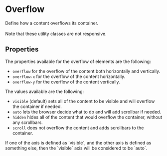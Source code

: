 
<Meta of={OverflowStories} />

# Overflow

<div className="lead">Define how a content overflows its container.</div>
<br />
<post-banner data-size="md">
  Note that these utility classes are not responsive.
</post-banner>

<Canvas sourceState="shown" of={OverflowStories.Default} />
<div className="hide-col-default">
  <Controls of={OverflowStories.Default} />
</div>

## Properties

The properties available for the overflow of elements are the following:

- `overflow` for the overflow of the content both horizontally and vertically.
- `overflow-x` for the overflow of the content horizontally.
- `overflow-y` for the overflow of the content vertically.

The values available are the following:

- `visible` (default) sets all of the content to be visible and will overflow the container if needed.
- `auto` lets the browser decide what to do and will add scrollbar if needed.
- `hidden` hides all of the content that would overflow the container, without any scrollbars.
- `scroll` does not overflow the content and adds scrollbars to the container.

<post-banner data-size="md">
  If one of the axis is defined as `visible`, and the other axis is defined as something else, then
  the `visible` axis will be considered to be `auto`.
</post-banner>
